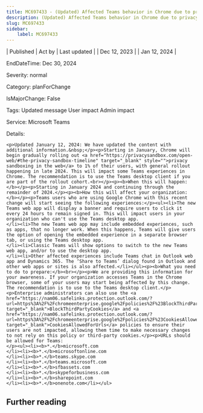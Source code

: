 ```yaml
---
title: MC697433 - (Updated) Affected Teams behavior in Chrome due to privacy sandboxing
description: (Updated) Affected Teams behavior in Chrome due to privacy sandboxing
slug: MC697433
sidebar:
    label: MC697433
---
```



| Published | Act by | Last updated |
| Dec 12, 2023 |  | Jan 12, 2024 |

EndDateTime: Dec 30, 2024

Severity: normal

Category: planForChange

IsMajorChange: False

Tags: Updated message User impact Admin impact

Service: Microsoft Teams

Details: 

```
<p>Updated January 12, 2024: We have updated the content with additional information.&nbsp;</p><p>Starting in January, Chrome will begin gradually rolling out <a href="https://privacysandbox.com/open-web/#the-privacy-sandbox-timeline" target="_blank" style="">privacy sandboxing in the web</a> to 1% of their users, with general rollout happening in late 2024. This will impact some Teams experiences in Chrome. The recommendation is to use the Teams desktop client if you are part of the rollout cohort.<br></p><p><b>When this will happen:</b></p><p>Starting in January 2024 and continuing through the remainder of 2024.</p><p><b>How this will affect your organization:</b></p><p>Teams users who are using Google Chrome with this recent change will start seeing the following experiences:</p><ul><li>The new Teams web app will display a banner and require users to click it every 24 hours to remain signed in. This will impact users in your organization who can't use the Teams desktop app. 
</li><li>The new Teams web app may include embedded experiences, such as apps, that no longer work. When this happens, Teams will give users the option of opening the embedded experience in a separate browser tab, or using the Teams desktop app.
</li><li>Classic Teams will show options to switch to the new Teams web app, and/or to use the desktop app.  
</li><li>Other affected experiences include Teams chat in Outlook web app and Dynamics 365. The ‘Share to Teams’ dialog found in Outlook and other web apps or sites is also affected.</li></ul><p><b>What you need to do to prepare:</b><br></p><p>We are providing this information for your awareness. If your organization accesses Teams in the Chrome browser, some of your users may start being affected by this change. The recommendation is to use to the Teams desktop client.</p><p>Enterprise administrators can also use the <a href="https://nam06.safelinks.protection.outlook.com/?url=https%3A%2F%2Fchromeenterprise.google%2Fpolicies%2F%23BlockThirdPartyCookies&amp;data=05%7C02%7Cnigolc%40microsoft.com%7Caa58d9ba206349067f9308dbf70a3946%7C72f988bf86f141af91ab2d7cd011db47%7C1%7C0%7C638375397892135422%7CUnknown%7CTWFpbGZsb3d8eyJWIjoiMC4wLjAwMDAiLCJQIjoiV2luMzIiLCJBTiI6Ik1haWwiLCJXVCI6Mn0%3D%7C1000%7C%7C%7C&amp;sdata=GfrNId4GotixSvxS7bZM3FQwU2C3jfmgY8rAXc3ADvA%3D&amp;reserved=0" target="_blank">BlockThirdPartyCookies</a> and <a href="https://nam06.safelinks.protection.outlook.com/?url=https%3A%2F%2Fchromeenterprise.google%2Fpolicies%2F%23CookiesAllowedForUrls&amp;data=05%7C02%7Cnigolc%40microsoft.com%7Caa58d9ba206349067f9308dbf70a3946%7C72f988bf86f141af91ab2d7cd011db47%7C1%7C0%7C638375397892145494%7CUnknown%7CTWFpbGZsb3d8eyJWIjoiMC4wLjAwMDAiLCJQIjoiV2luMzIiLCJBTiI6Ik1haWwiLCJXVCI6Mn0%3D%7C1000%7C%7C%7C&amp;sdata=NqAmxM4z%2Fl3NbvSfqzBX2aZC7uQ3eOkFLw%2BmTezJh%2Fk%3D&amp;reserved=0" target="_blank">CookiesAllowedForUrls</a> policies to ensure their users are not impacted, allowing them time to make necessary changes to not rely on this policy or third-party cookies.</p><p>URLs should be allowed for Teams:
</p><ul><li><b>*.</b>microsoft.com
</li><li><b>*.</b>microsoftonline.com
</li><li><b>*.</b>teams.skype.com
</li><li><b>*.</b>teams.microsoft.com
</li><li><b>*.</b>sfbassets.com
</li><li><b>*.</b>skypeforbusiness.com
</li><li><b>*.</b>sharepoint.com
</li><li><b>*.</b>onenote.com</li></ul>
```

## Further reading

